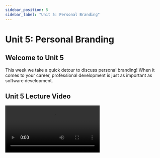 ```yaml
---
sidebar_position: 5
sidebar_label: "Unit 5: Personal Branding"
---
```



# Unit 5: Personal Branding

## Welcome to Unit 5

This week we take a quick detour to discuss personal branding! When it comes to your career, professional development is just as important as software development.

## Unit 5 Lecture Video

<Video src="https://www.youtube.com/embed/O-2x0eAMPss" />

## Resume

### Parts of your Resume

Your resume should have the following parts:

- Header
    - Contact Info: Name, Phone, Non-UCI email
    - Links: LinkedIn, GitHub, Website
    - [Optional] City, State (not as relevant since most tech roles offer relocation)
- Education
    - “University of California, Irvine”
    - Graduation date (e.g. June 2024)
    - Major and Minor
    - GPA if above a 3.0
- Work Experience and/or Leadership Experience
    - Position
    - Date range of involvement (June 2021-September 2021)
    - Position and description of accomplishments
- Projects
    - Languages/frameworks used
    - Short description
    - Link to Github or website (if possible)

### Do's and Don'ts

<div style={{display: "flex", flexDirection: "row", gap: "3em", flexWrap: "wrap"}}>
  <div>
    <b>Should</b> include
    <ul>
    <li>Name</li>
    <li>Phone and non-edu email</li>
    <li>LinkedIn, GitHub, Website</li>
    <li>
        Education
        <ul>
          <li>“University of California, Irvine”</li>
          <li>Major</li>
          <li>Graduation date</li>
          <li>[Optional] GPA if above a 3.0</li>
        </ul>
    </li>
    <li>Work Experience</li>
    <li>Personal Projects</li>
    <li>Leadership Experience</li>
    <li>[Optional] Skills</li>
    <li>[Optional] Relevant coursework</li>
    </ul>
  </div>
  <div>
    Should <b>NOT</b> include
    <ul>
      <li>Profile picture</li>
      <li>Protected categories (race, gender, sexuality, etc.)</li>
      <li>Objective or Biography</li>
      <li>Unrelated hobbies</li>
      <li>2 column format</li>
      <li>Excessive design elements</li>
      <li>Random skill metric</li>
    </ul>
  </div>
</div>


### Tips

Content Tips

- Use bullet points, not paragraphs
    - Get to the point
- Use the [XYZ Formula](https://www.inc.com/bill-murphy-jr/google-recruiters-say-these-5-resume-tips-including-x-y-z-formula-will-improve-your-odds-of-getting-hired-at-google.html)
    - Accomplished [X], as measured by [Y], by doing Z
- Add lots of stats/numbers. Recruiters love stats!
- Cater to your audience
- Check for Grammar

Design Tips

- 1 page, single column
- Clean, simple, and consistent
- Use the same font/font sizes
- Save as PDF
- Balance between text and white space
- You can make the margins smaller if you need more room

### Adding your Resume to your website

To get your resume onto your website, export your resume as a `.pdf` file. 

There are two ways to add it to your website.

You can either commit it to your project and push

```bash
mv <path to resume> chasec99.github.io/resume.pdf
cd chasec99.github.io
git add resume.pdf
git commit -m "Add resume"
```

OR

Go to your repo's GitHub page and upload the resume.pdf file
![Uploading a file to GitHub](../static/img/unit5/github-upload.png)

### Redirecting from GitHub's 404 page

You can access your resume by going to `username.github.io/resume.pdf`. 

But what happens if someone goes to `username.github.io/resume` without `.pdf` on the end? You'll get a 404 error! This is because GitHub doesn't know where to send the user when they don't include the file extension. 

However, we can provide our own 404 page and have it immediately redirect to the desired location. The idea is this:

- User goes to `username.github.io/resume`
- GitHub returns `username.github.io/404.html`
- The 404.html page sees that the user attempted to go to `resume` and immediately redirects to `username.github.io/resume.pdf`

Add your own `404.html` file to your project. Instead of the head add a `<script>` tag with code similar to the one below. The code instead of the `<script>` tag gets executed on page load.

```html
<!DOCTYPE html>
<html>
  <head>
    <meta charset="utf-8">
    <!-- TODO: Replace title with your website's name-->
    <title>Chase Carnaroli</title>
    <script type="text/javascript">
      // Dictionary that has all of your redirect rules
      // You can add additional redirects if you'd like
      // e.g. /resume -> /resume.pdf
      const redirects = {
        "resume": "resume.pdf"
      }

      // window.location.pathname -> Get the path -> /resume
      // .substring(1) -> remove the first character -> resume
      // .toLowerCase() -> make sure the path name is all lowercase       
      const path = window.location.pathname.substring(1).toLowerCase();

      const redirect = redirects[path];
      if (redirect) {
        // Redirect to the desired location
        window.location.replace(redirect);
      } else {
        // If the path doesn't exist, you can redirect to your main page or
        // you can remove this line of code if you just want to show the 404 page.
        window.location.replace("https://www.chasecarnaroli.com"); // TODO: add your website
      }
    </script>
  </head>
  <body>
    <h1>404 Not Found</h1>
  </body>
</html>
```

## LinkedIn

LinkedIn is a profession networking site that can help you land internships and full time roles. Sign up at [https://www.linkedin.com/signup/](https://www.linkedin.com/signup/)

Take sometime to fill out your profile!

### Update your LinkedIn URL

By default your LinkedIn URL is your name+random characters. This looks unprofessional. Thankfully, you can update the URL to be whatever you'd like! I'd recommend doing your first+last name.

- Navigate to [https://www.linkedin.com/public-profile/settings](https://www.linkedin.com/public-profile/settings)
- In the top right corner, edit your custom URL
  ![Adding a custom url on LinkedIn](../static/img/unit5/linkedin-custom-url.png)
    

## Assignment

These week, your assignment is to create a resume and a LinkedIn.

### Deliverables

**Required Tasks**

-  Create a LinkedIn
    -  Add your education
    -  Update your LinkedIn URL
-  Create a Resume with the following
    -  Your education
    -  Links to your website, LinkedIn, and GitHub
    -  Previous Work or Volunteer Experience
-  Add your resume to your website (e.g. `chasec99.github.io/resume.pdf`)

**Optional** **Stretch Goals**

- Post your LinkedIn url in the Discord thread and connect with others in the Fellowship!
- Sign up to review another resume on the submission form.

### Due Date

Monday, May 2 by 11:59pm

### Submission

Complete the [Google Form](https://docs.google.com/forms/d/e/1FAIpQLSe346dTGIyWBqGoFc3XNKbrXh5Aks2hsI5ME9ZDVbsGMWYWXQ/viewform?usp=sf_link).
Please use your UCI email. 

<iframe src="https://docs.google.com/forms/d/e/1FAIpQLSe346dTGIyWBqGoFc3XNKbrXh5Aks2hsI5ME9ZDVbsGMWYWXQ/viewform?embedded=true" width="100%" height="1800" frameborder="0" marginheight="0" marginwidth="0">Loading…</iframe>

## External Resources

- Resume
    - [XYZ Formula](https://www.inc.com/bill-murphy-jr/google-recruiters-say-these-5-resume-tips-including-x-y-z-formula-will-improve-your-odds-of-getting-hired-at-google.html)
    - [Capital One Resume Tips](https://www.capitalonecareers.com/6-resume-tips-from-a-tech-recruiter-cdev-101)
- LinkedIn
    - [LinkedIn Profile Tips](https://www.linkedin.com/business/sales/blog/profile-best-practices/17-steps-to-a-better-linkedin-profile-in-2017)